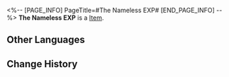 <%-- [PAGE_INFO]
PageTitle=#The Nameless EXP#
[END_PAGE_INFO] --%>
{{Item Infobox
|id          = 52
|image       = Item The Nameless EXP.png
|type        = 
|invCategory = 
|rarity      = 3
|effect      = Used to increase Nameless Honor levels.
|description = Accept the gifts of those who came before and begin your own trailblazing expedition.
}}
{{Description|''"Experience often comes at a cost, but that is why they are irreplaceable."''}}
'''The Nameless EXP''' is a [[Item]].

==Other Languages==
{{Other Languages
|en   = The Nameless EXP
|zhs  = 无名客的经验
|zht  = 無名客的經驗
|ja   = ナナシビトの経験
|ko   = 무명객의 경험
|es   = EXP anónima
|fr   = EXP des Sans Noms
|ru   = Опыт Безымянного
|th   = EXP นิรนาม
|vi   = EXP Khách Vô Danh
|de   = EP der Namenlosen
|id   = The Nameless EXP
|pt   = EXP dos Inominados
}}

==Change History==
{{Change History|1.0}}